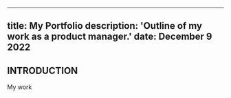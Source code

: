 ----
title: My Portfolio
description: 'Outline of my work as a product manager.'
date: December 9 2022
----

## INTRODUCTION

My work
